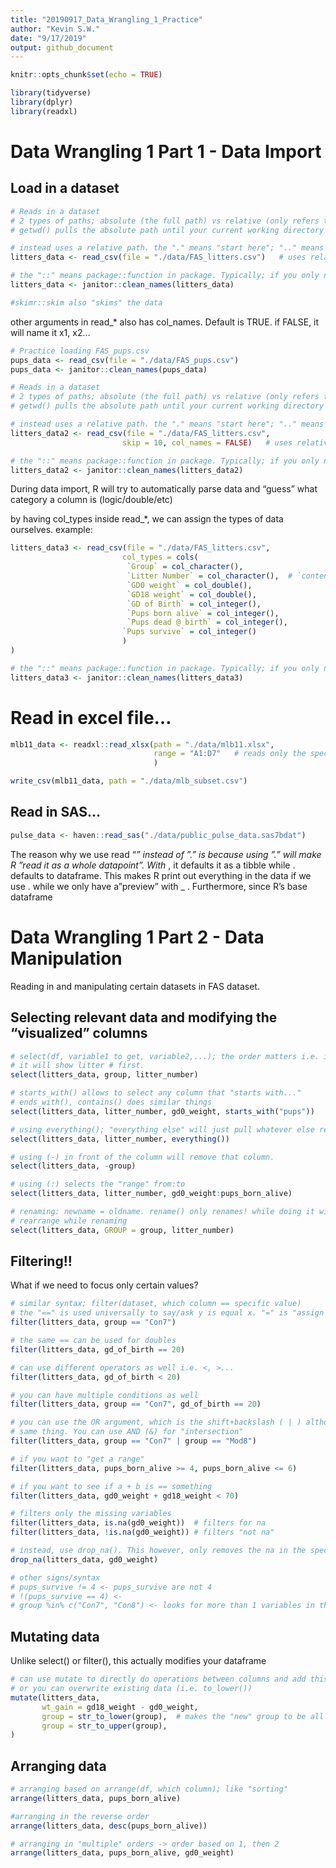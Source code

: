```yaml
---
title: "20190917_Data_Wrangling_1_Practice"
author: "Kevin S.W."
date: "9/17/2019"
output: github_document
---
```


```r
knitr::opts_chunk$set(echo = TRUE)

library(tidyverse)
library(dplyr)
library(readxl)

```

# Data Wrangling 1 Part 1 - Data Import

## Load in a dataset

```r

# Reads in a dataset
# 2 types of paths; absolute (the full path) vs relative (only refers to the relevant files)
# getwd() pulls the absolute path until your current working directory

# instead uses a relative path. the "." means "start here"; ".." means "one directory up"; "..." means 2 up...
litters_data <- read_csv(file = "./data/FAS_litters.csv")   # uses relative path

# the "::" means package::function in package. Typically; if you only need 1 fx from a package, use the "::"
litters_data <- janitor::clean_names(litters_data)

#skimr::skim also "skims" the data

```

other arguments in read_* also has col_names. Default is TRUE. if FALSE, it will name it x1, x2...


```r

# Practice loading FAS_pups.csv
pups_data <- read_csv(file = "./data/FAS_pups.csv")
pups_data <- janitor::clean_names(pups_data)

```


```r

# Reads in a dataset
# 2 types of paths; absolute (the full path) vs relative (only refers to the relevant files)
# getwd() pulls the absolute path until your current working directory

# instead uses a relative path. the "." means "start here"; ".." means "one directory up"; "..." means 2 up...
litters_data2 <- read_csv(file = "./data/FAS_litters.csv",
                         skip = 10, col_names = FALSE)   # uses relative path

# the "::" means package::function in package. Typically; if you only need 1 fx from a package, use the "::"
litters_data2 <- janitor::clean_names(litters_data2)

```

During data import, R will try to automatically parse data and "guess" what category a column is (logic/double/etc)

by having col_types inside read_*, we can assign the types of data ourselves. example:

```r

litters_data3 <- read_csv(file = "./data/FAS_litters.csv",
                         col_types = cols(
                          `Group` = col_character(),
                          `Litter Number` = col_character(),  # `content` includes the space
                          `GD0 weight` = col_double(),
                          `GD18 weight` = col_double(),
                          `GD of Birth` = col_integer(),
                          `Pups born alive` = col_integer(),
                          `Pups dead @ birth` = col_integer(),
                         `Pups survive` = col_integer()
                         )
)

# the "::" means package::function in package. Typically; if you only need 1 fx from a package, use the "::"
litters_data3 <- janitor::clean_names(litters_data3)

```


# Read in excel file...

```r

mlb11_data <- readxl::read_xlsx(path = "./data/mlb11.xlsx", 
                                range = "A1:D7"   # reads only the specified xls cells
                                )

write_csv(mlb11_data, path = "./data/mlb_subset.csv")

```

## Read in SAS...

```r

pulse_data <- haven::read_sas("./data/public_pulse_data.sas7bdat")

```


The reason why we use read "_" instead of "." is because using "." will make R "read it as a whole datapoint". With _ , it defaults it as a tibble while . defaults to dataframe. This makes R print out everything in the data if we use . while we only have a "preview" with _ . Furthermore, since R's base dataframe 



# Data Wrangling 1 Part 2 - Data Manipulation

Reading in and manipulating certain datasets in FAS dataset.

## Selecting relevant data and modifying the "visualized" columns

```r

# select(df, variable1 to get, variable2,...); the order matters i.e. if it's litter_number, group
# it will show litter # first.
select(litters_data, group, litter_number)  

# starts_with() allows to select any column that "starts with..."
# ends_with(), contains() does similar things
select(litters_data, litter_number, gd0_weight, starts_with("pups")) 

# using everything(); "everything else" will just pull whatever else remaining after the listed variables
select(litters_data, litter_number, everything())

# using (-) in front of the column will remove that column.
select(litters_data, -group)

# using (:) selects the "range" from:to
select(litters_data, litter_number, gd0_weight:pups_born_alive)

# renaming: newname = oldname. rename() only renames! while doing it within select() will also 
# rearrange while renaming
select(litters_data, GROUP = group, litter_number)

```


## Filtering!!

What if we need to focus only certain values?

```r

# similar syntax; filter(dataset, which column == specific value)
# the "==" is used universally to say/ask y is equal x. "=" is "assign x to y"
filter(litters_data, group == "Con7")

# the same == can be used for doubles
filter(litters_data, gd_of_birth == 20)

# can use different operators as well i.e. <, >...
filter(litters_data, gd_of_birth < 20)

# you can have multiple conditions as well
filter(litters_data, group == "Con7", gd_of_birth == 20)

# you can use the OR argument, which is the shift+backslash ( | ) although this is rarely used since (,) does the 
# same thing. You can use AND (&) for "intersection"
filter(litters_data, group == "Con7" | group == "Mod8")

# if you want to "get a range"
filter(litters_data, pups_born_alive >= 4, pups_born_alive <= 6)

# if you want to see if a + b is == something
filter(litters_data, gd0_weight + gd18_weight < 70)

# filters only the missing variables
filter(litters_data, is.na(gd0_weight))  # filters for na
filter(litters_data, !is.na(gd0_weight)) # filters "not na"

# instead, use drop_na(). This however, only removes the na in the specified column
drop_na(litters_data, gd0_weight)

# other signs/syntax
# pups_survive != 4 <- pups_survive are not 4
# !(pups_survive == 4) <- 
# group %in% c("Con7", "Con8") <- looks for more than 1 variables in the column

```

## Mutating data

Unlike select() or filter(), this actually modifies your dataframe

```r

# can use mutate to directly do operations between columns and add this new variable to the "last" column
# or you can overwrite existing data (i.e. to_lower())
mutate(litters_data, 
       wt_gain = gd18_weight - gd0_weight,
       group = str_to_lower(group),  # makes the "new" group to be all lower case
       group = str_to_upper(group),
)

```

## Arranging data

```r

# arranging based on arrange(df, which column); like "sorting"
arrange(litters_data, pups_born_alive)

#arranging in the reverse order
arrange(litters_data, desc(pups_born_alive))

# arranging in "multiple" orders -> order based on 1, then 2
arrange(litters_data, pups_born_alive, gd0_weight)

```

